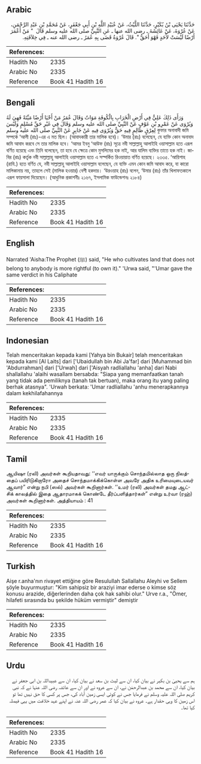 ## Arabic


<div dir="rtl" lang="ar" style={{fontSize:'larger',backgroundColor:'#f8f9fa',padding:20}}>
حَدَّثَنَا يَحْيَى بْنُ بُكَيْرٍ، حَدَّثَنَا اللَّيْثُ، عَنْ عُبَيْدِ اللَّهِ بْنِ أَبِي جَعْفَرٍ، عَنْ مُحَمَّدِ بْنِ عَبْدِ الرَّحْمَنِ، عَنْ عُرْوَةَ، عَنْ عَائِشَةَ ـ رضى الله عنها ـ عَنِ النَّبِيِّ صلى الله عليه وسلم قَالَ ‏ "‏ مَنْ أَعْمَرَ أَرْضًا لَيْسَتْ لأَحَدٍ فَهْوَ أَحَقُّ ‏"‏‏.‏ قَالَ عُرْوَةُ قَضَى بِهِ عُمَرُ ـ رضى الله عنه ـ فِي خِلاَفَتِهِ‏.‏
</div>
<div style={{backgroundColor:'#f8f9fa',padding:20, marginBottom: 10}}><table> <thead> <tr> <th>References:</th> <th></th> </tr> </thead> <tbody><tr><td>Hadith No</td><td>2335</td></tr><tr><td>Arabic No</td><td>2335</td></tr><tr><td>Reference</td><td>Book 41 Hadith 16</td></tr></tbody></table></div>

## Bengali


<div dir="ltr" lang="bn" style={{fontSize:'larger',backgroundColor:'#f8f9fa',padding:20}}>
وَرَأَى ذَلِكَ عَلِيٌّ فِي أَرْضِ الْخَرَابِ بِالْكُوفَةِ مَوَاتٌ وَقَالَ عُمَرُ مَنْ أَحْيَا أَرْضًا مَيِّتَةً فَهِيَ لَهُ وَيُرْوَى عَنْ عَمْرِو بْنِ عَوْفٍ عَنْ النَّبِيِّ صلى الله عليه وسلم وَقَالَ فِي غَيْرِ حَقِّ مُسْلِمٍ وَلَيْسَ لِعِرْقٍ ظَالِمٍ فِيهِ حَقٌّ وَيُرْوَى فِيهِ عَنْ جَابِرٍ عَنْ النَّبِيِّ صلى الله عليه وسلم কুফার অনাবাদী জমি সম্পর্কে ‘আলী (রাঃ)-এর এ মত ছিল। (আবাদকারী তার মালিক হবে)। ‘উমার (রাঃ) বলেছেন, যে ব্যক্তি কোন অনাবাদ জমি আবাদ করবে সে তার মালিক হবে। ‘আমর ইবনু ‘আউফ (রাঃ) সূত্রে নবী সাল্লাল্লাহু আলাইহি ওয়াসাল্লাম হতে এরূপ বর্ণিত হয়েছে এবং তিনি বলেছেন, তা হবে যে ক্ষেত্রে কোন মুসলিমের হক নাই, আর যালিম ব্যক্তির তাতে হক নাই। জাবির (রাঃ) কর্তৃক নবী সাল্লাল্লাহু আলাইহি ওয়াসাল্লাম হতে এ সস্পর্কিত রিওয়ায়াত বর্ণিত হয়েছে। ২৩৩৫. ‘আয়িশাহ (রাযি.) হতে বর্ণিত যে, নবী সাল্লাল্লাহু আলাইহি ওয়াসাল্লাম বলেছেন, যে ব্যক্তি এমন কোন জমি আবাদ করে, যা কারো মালিকানায় নয়, তাহলে সেই (মালিক হওয়ার) বেশী হকদার। ‘উরওয়াহ (রাঃ) বলেন, ‘উমার (রাঃ) তাঁর খিলাফতকালে এরূপ ফায়সালা দিয়েছেন। (আধুনিক প্রকাশনীঃ ২১৬৭, ইসলামিক ফাউন্ডেশনঃ ২১৮৪)
</div>
<div style={{backgroundColor:'#f8f9fa',padding:20, marginBottom: 10}}><table> <thead> <tr> <th>References:</th> <th></th> </tr> </thead> <tbody><tr><td>Hadith No</td><td>2335</td></tr><tr><td>Arabic No</td><td>2335</td></tr><tr><td>Reference</td><td>Book 41 Hadith 16</td></tr></tbody></table></div>

## English


<div dir="ltr" lang="en" style={{fontSize:'larger',backgroundColor:'#f8f9fa',padding:20}}>
Narrated 'Aisha:The Prophet (ﷺ) said, "He who cultivates land that does not belong to anybody is more rightful (to own it)." 'Urwa said, "'Umar gave the same verdict in his Caliphate
</div>
<div style={{backgroundColor:'#f8f9fa',padding:20, marginBottom: 10}}><table> <thead> <tr> <th>References:</th> <th></th> </tr> </thead> <tbody><tr><td>Hadith No</td><td>2335</td></tr><tr><td>Arabic No</td><td>2335</td></tr><tr><td>Reference</td><td>Book 41 Hadith 16</td></tr></tbody></table></div>

## Indonesian


<div dir="ltr" lang="id" style={{fontSize:'larger',backgroundColor:'#f8f9fa',padding:20}}>
Telah menceritakan kepada kami [Yahya bin Bukair] telah menceritakan kepada kami [Al Laits] dari ['Ubaidullah bin Abi Ja'far] dari [Muhammad bin 'Abdurrahman] dari ['Urwah] dari ['Aisyah radliallahu 'anha] dari Nabi shallallahu 'alaihi wasallam bersabda: "Siapa yang memanfaatkan tanah yang tidak ada pemiliknya (tanah tak bertuan), maka orang itu yang paling berhak atasnya". 'Urwah berkata: 'Umar radliallahu 'anhu menerapkannya dalam kekhilafahannya
</div>
<div style={{backgroundColor:'#f8f9fa',padding:20, marginBottom: 10}}><table> <thead> <tr> <th>References:</th> <th></th> </tr> </thead> <tbody><tr><td>Hadith No</td><td>2335</td></tr><tr><td>Arabic No</td><td>2335</td></tr><tr><td>Reference</td><td>Book 41 Hadith 16</td></tr></tbody></table></div>

## Tamil


<div dir="ltr" lang="ta" style={{fontSize:'larger',backgroundColor:'#f8f9fa',padding:20}}>
ஆயிஷா (ரலி) அவர்கள் கூறியதாவது: ‘‘எவர் யாருக்கும் சொந்தமில்லாத ஒரு நிலத்தைப் பயிரிடுகிறாரோ அதைச் சொந்தமாக்கிக்கொள்ள அவரே அதிக உரிமையுடையவர் ஆவார்” என்று நபி (ஸல்) அவர்கள் கூறினார்கள். ‘‘உமர் (ரலி) அவர்கள் தமது ஆட்சிக் காலத்தில் இதை ஆதாரமாகக் கொண்டே தீர்ப்பளித்தார்கள்” என்று உர்வா (ரஹ்) அவர்கள் கூறினார்கள். அத்தியாயம் : 41
</div>
<div style={{backgroundColor:'#f8f9fa',padding:20, marginBottom: 10}}><table> <thead> <tr> <th>References:</th> <th></th> </tr> </thead> <tbody><tr><td>Hadith No</td><td>2335</td></tr><tr><td>Arabic No</td><td>2335</td></tr><tr><td>Reference</td><td>Book 41 Hadith 16</td></tr></tbody></table></div>

## Turkish


<div dir="ltr" lang="tr" style={{fontSize:'larger',backgroundColor:'#f8f9fa',padding:20}}>
Aişe r.anha'nın rivayet ettiğine göre Resulullah Sallallahu Aleyhi ve Sellem şöyle buyurmuştur: "Kim sahipsiz bir araziyi imar ederse o kimse söz konusu arazide, diğerlerinden daha çok hak sahibi olur." Urve r.a., "Ömer, hilafeti sırasında bu şekilde hüküm vermiştir" demiştir
</div>
<div style={{backgroundColor:'#f8f9fa',padding:20, marginBottom: 10}}><table> <thead> <tr> <th>References:</th> <th></th> </tr> </thead> <tbody><tr><td>Hadith No</td><td>2335</td></tr><tr><td>Arabic No</td><td>2335</td></tr><tr><td>Reference</td><td>Book 41 Hadith 16</td></tr></tbody></table></div>

## Urdu


<div dir="rtl" lang="ur" style={{fontSize:'larger',backgroundColor:'#f8f9fa',padding:20}}>
ہم سے یحییٰ بن بکیر نے بیان کیا، ان سے لیث بن سعد نے بیان کیا، ان سے عبیداللہ بن ابی جعفر نے بیان کیا، ان سے محمد بن عبدالرحمٰن نے، ان سے عروہ نے اور ان سے عائشہ رضی اللہ عنہا نے کہ نبی کریم صلی اللہ علیہ وسلم نے فرمایا جس نے کوئی ایسی زمین آباد کی، جس پر کسی کا حق نہیں تھا تو اس زمین کا وہی حقدار ہے۔ عروہ نے بیان کیا کہ عمر رضی اللہ عنہ نے اپنے عہد خلافت میں یہی فیصلہ کیا تھا۔
</div>
<div style={{backgroundColor:'#f8f9fa',padding:20, marginBottom: 10}}><table> <thead> <tr> <th>References:</th> <th></th> </tr> </thead> <tbody><tr><td>Hadith No</td><td>2335</td></tr><tr><td>Arabic No</td><td>2335</td></tr><tr><td>Reference</td><td>Book 41 Hadith 16</td></tr></tbody></table></div>